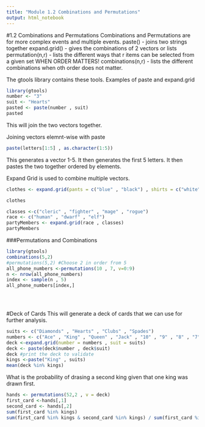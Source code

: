 ```yaml
---
title: "Module 1.2 Combinations and Permutations"
output: html_notebook
---
```

#1.2 Combinations and Permutations
Combinations and Permutations are for more complex events and multiple events. 
paste()  - joins two strings together
expand.grid()  - gives the combinations of 2 vectors or lists
permutation(n,r) - lists the different ways that r items can be selected from a given set WHEN ORDER MATTERS!
combinations(n,r) - lists the different combinations when oth order does not matter. 

The gtools library contains these tools. 
Examples of paste and expand.grid
```r
library(gtools)
number <- "3"
suit <- "Hearts"
pasted <- paste(number , suit)
pasted

```
This will join the two vectors together. 

Joining vectors elemnt-wise with paste
```r
paste(letters[1:5] , as.character(1:5))
```
This generates a vector 1-5.  It then generates the first 5 letters.
It then pastes the two together ordered by elements. 

Expand Grid is used to combine multiple vectors. 
```r
clothes <- expand.grid(pants = c("blue" , "black") , shirts = c("white" , "grey" , "plat"))

clothes


```
```r
classes <-c("cleric" , "fighter" , "mage" , "rogue")
race <- c("human" , "dwarf" , "elf")
partyMembers <- expand.grid(race , classes)
partyMembers

```

###Permutations and Combinations
```r
library(gtools)
combinations(5,2)
#permutations(5,2) #Choose 2 in order from 5
all_phone_numbers <-permutations(10 , 7, v=0:9)
n <- nrow(all_phone_numbers)
index <- sample(n , 5)
all_phone_numbers[index,]


                
```
#Deck of Cards
This will generate a deck of cards that we can use for further analysis. 
```r
suits <- c("Diamonds" , "Hearts" , "Clubs" , "Spades")
numbers <- c("Ace" , "King" , "Queen" , "Jack" , "10" , "9" , "8" , "7" , "6", "5" , "4" , "3" , "2")
deck <-expand.grid(number = numbers , suit = suits)
deck <- paste(deck$number , deck$suit)
deck #print the deck to validate
kings <-paste("King" , suits)
mean(deck %in% kings)


```
What is the probability of drasing a second king given that one king was drawn first. 
```r
hands <- permutations(52,2 , v = deck)
first_card <-hands[,1]
second_card <- hands[,2]
sum(first_card %in% kings)
sum(first_card %in% kings & second_card %in% kings) / sum(first_card %in% kings)
```

